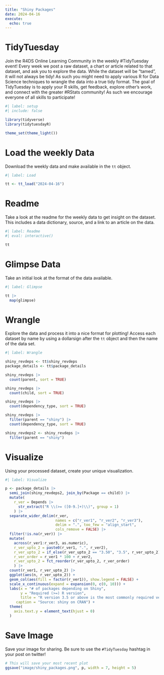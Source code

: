 ```yaml
---
title: "Shiny Packages"
date: 2024-04-16
execute: 
  echo: true
---
```


# TidyTuesday

Join the R4DS Online Learning Community in the weekly #TidyTuesday event!
Every week we post a raw dataset, a chart or article related to that dataset, and ask you to explore the data.
While the dataset will be “tamed”, it will not always be tidy! As such you might need to apply various R for Data Science techniques to wrangle the data into a true tidy format.
The goal of TidyTuesday is to apply your R skills, get feedback, explore other’s work, and connect with the greater #RStats community!
As such we encourage everyone of all skills to participate!

```r
#| label: setup
#| include: false

library(tidyverse)
library(tidytuesdayR)

theme_set(theme_light())
```

# Load the weekly Data

Download the weekly data and make available in the `tt` object.

```r
#| label: Load

tt <- tt_load("2024-04-16")
```

# Readme

Take a look at the readme for the weekly data to get insight on the dataset.
This includes a data dictionary, source, and a link to an article on the data.

```r
#| label: Readme
#| eval: interactive()

tt

```

# Glimpse Data

Take an initial look at the format of the data available.

```r
#| label: Glimpse

tt |> 
  map(glimpse)

```

# Wrangle

Explore the data and process it into a nice format for plotting! Access each dataset by name by using a dollarsign after the `tt` object and then the name of the data set.

```r
#| label: Wrangle

shiny_revdeps <- tt$shiny_revdeps
package_details <- tt$package_details
```

```r
shiny_revdeps |> 
  count(parent, sort = TRUE)

shiny_revdeps |> 
  count(child, sort = TRUE)

shiny_revdeps |> 
  count(dependency_type, sort = TRUE)

shiny_revdeps |> 
  filter(parent == "shiny") |> 
  count(dependency_type, sort = TRUE)

shiny_revdeps2 <- shiny_revdeps |> 
  filter(parent == "shiny")

```

# Visualize

Using your processed dataset, create your unique visualization.

```r
#| label: Visualize

p <- package_details |> 
  semi_join(shiny_revdeps2, join_by(Package == child)) |> 
  mutate(
    r_ver = Depends |> 
      str_extract("R \\(>= ([0-9.]+)\\)", group = 1)
    ) |> 
  separate_wider_delim(r_ver, 
                       names = c("r_ver1", "r_ver2", "r_ver3"),
                       delim = ".", too_few = "align_start",
                       cols_remove = FALSE) |> 
  filter(!is.na(r_ver)) |> 
  mutate(
    across(r_ver1:r_ver3, as.numeric),
    r_ver_upto_2 = paste0(r_ver1, ".", r_ver2),
    r_ver_upto_2 = if_else(r_ver_upto_2 == "3.50", "3.5", r_ver_upto_2),
    r_ver_order = r_ver1 * 100 + r_ver2,
    r_ver_upto_2 = fct_reorder(r_ver_upto_2, r_ver_order)
    ) |> 
  count(r_ver1, r_ver_upto_2) |> 
  ggplot(aes(n, r_ver_upto_2)) +
  geom_col(aes(fill = factor(r_ver1)), show.legend = FALSE) +
  scale_x_continuous(expand = expansion(0, c(0, 10))) +
  labs(x = "# of packages depending on Shiny",
       y = "Required (>=) R version",
       title = "R version 3.5 or above is the most commonly required version\namong packages depending on Shiny",
     caption = "Source: shiny on CRAN") +
  theme(
    axis.text.y = element_text(hjust = 0)
  )
```

# Save Image

Save your image for sharing. Be sure to use the `#TidyTuesday` hashtag in your post on twitter! 

```r

# This will save your most recent plot
ggsave("image/shiny_packages.png", p, width = 7, height = 5)

```
